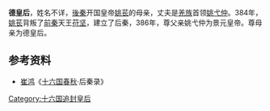 '''德皇后'''，姓名不详，[[後秦|後秦]]开国皇帝[[姚苌|姚苌]]的母亲，丈夫是[[羌族|羌族]]首领[[姚弋仲|姚弋仲]]。384年，[[姚苌|姚苌]]背叛了[[前秦|前秦]]天王[[苻坚|苻坚]]，建立了后秦，386年，尊父亲姚弋仲为景元皇帝。尊母亲为德皇后。

== 参考资料 ==
*[[崔鸿|崔鸿]]《[[十六国春秋|十六国春秋]]·后秦录》

{{十六国成汉及秦国皇后}}

[[Category:十六国追封皇后|Category:十六国追封皇后]]